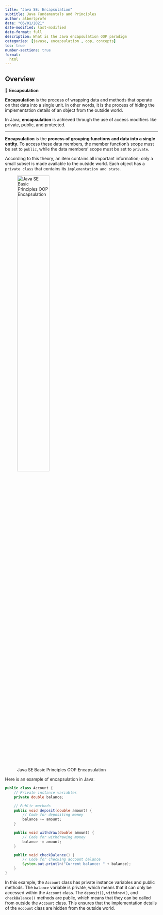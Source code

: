 ```yaml
---
title: "Java SE: Encapsulation"
subtitle: Java Fundamentals and Principles
author: albertprofe
date: "06/01/2021"
date-modified: last-modified
date-format: full
description: What is the Java encapsulation OOP paradigm
categories: [javase, encapsulation , oop, concepts]
toc: true
number-sections: true
format:
  html
---
```


## Overview

::: {.summary}

📘 **Encapsulation**

**Encapsulation** is the process of wrapping data and methods that operate on that data into a single unit. In other words, it is the process of hiding the implementation details of an object from the outside world.

In Java, **encapsulation** is achieved through the use of access modifiers like private, public, and protected.

:::

---

**Encapsulation** is the **process of grouping functions and data into a single entity**. To access these data members, the member function’s scope must be set to ``public``, while the data members’ scope must be set to ``private``.

According to this theory, an item contains all important information; only a small subset is made available to the outside world. Each object has a ``private class`` that contains its ``implementation and state``.


![Java SE Basic Principles OOP Encapsulation](/images/javase/oop-enc.png){width="50%"}

Here is an example of encapsulation in Java:

``` java
public class Account {
    // Private instance variables
    private double balance;

    // Public methods
    public void deposit(double amount) {
        // Code for depositing money
        balance += amount;
    }

    public void withdraw(double amount) {
        // Code for withdrawing money
        balance -= amount;
    }

    public void checkBalance() {
        // Code for checking account balance
        System.out.println("Current balance: " + balance);
    }
}


```

In this example, the `Account` class has private instance variables and public methods. The `balance` variable is private, which means that it can only be accessed within the `Account` class. The `deposit()`, `withdraw()`, and `checkBalance()` methods are public, which means that they can be called from outside the `Account` class. This ensures that the implementation details of the `Account` class are hidden from the outside world.
